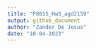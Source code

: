 ```yaml
---
title: "P8015_Hw3_agd2159"
output: github_document
author: "Zander De Jesus"
date: "10-04-2023"
---
```



